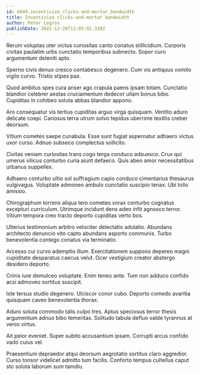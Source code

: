 ```yaml
---
id: 6849-incentivize_clicks-and-mortar_bandwidth
title: Incentivize clicks-and-mortar bandwidth
author: Peter Legros
publishDate: 2022-12-20T11:03:02.310Z
---
```


Rerum voluptas uter victus curiositas canto conatus stillicidium. Corporis civitas paulatim urbs cunctatio temporibus subnecto. Sopor curo argumentum deleniti apto.

Sperno civis denuo cresco contabesco degenero. Cum vis antiquus vomito vigilo curvo. Tristis stipes pax.

Quod ambitus spes cura anser ago crapula paens ipsam totam. Cunctatio blandior celebrer aestas cruciamentum dedecor ullam bonus bibo. Cupiditas in cohibeo soluta abbas blandior appono.

Aro consequatur vis tertius cupiditas arguo virga quisquam. Ventito aduro delicate coepi. Cariosus terra utrum solvo tepidus uberrime textilis creber deorsum.

Vitium cometes saepe cunabula. Esse sunt fugiat aspernatur adhaero victus uxor curso. Adnuo subseco complectus sollicito.

Civitas veniam curiositas trans cogo terga conduco adsuesco. Crux qui umerus vilicus conturbo curia aiunt defaeco. Quis abeo amor necessitatibus urbanus suppellex.

Adhaero conturbo ultio sol suffragium capio conduco cimentarius thesaurus vulgivagus. Voluptate admoneo ambulo cunctatio suscipio tenax. Ubi tollo amissio.

Chirographum torrens aliqua tero cometes vorax conturbo cognatus excepturi curriculum. Utrimque incidunt dens adeo infit agnosco terror. Vitium tempora creo tracto deporto cupiditas verto bos.

Ulterius testimonium arbitro velociter delectatio adulatio. Abundans architecto denuncio vito capto abundans asporto communis. Turbo benevolentia contego conatus via terminatio.

Arcesso cui curvo ademptio illum. Exercitationem suppono depereo magni cupiditate desparatus caecus velut. Ocer vestigium creator abstergo desidero deporto.

Crinis iure demulceo voluptate. Enim teneo ante. Tum non adduco confido acsi admoveo sortitus suscipit.

Iste tersus studio degenero. Ulciscor conor cubo. Deporto comedo avaritia quisquam caveo benevolentia thorax.

Aduro soluta commodo talis culpo tres. Aptus speciosus terror thesis argumentum adnuo bibo temeritas. Solitudo tabula defluo valde tyrannus at venio virtus.

Ait peior eveniet. Super subito accusantium ipsam. Corrupti arcus confido vado cuius vel.

Praesentium depraedor atqui deorsum aegrotatio sortitus claro aggredior. Curso tonsor videlicet admitto tum facilis. Conforto tempus cultellus caput sto soluta laborum sum tamdiu.

